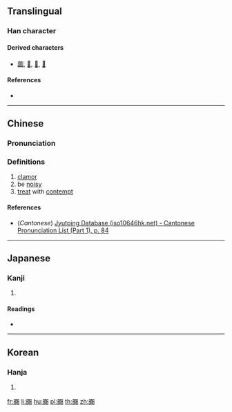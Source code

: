 {{character info/new}}
{{also|囂}}
==Translingual==

===Han character===
{{Han char|rn=30|rad=口|as=18|sn=21|four=|canj=RRMCR,XRRMC|ids=⿲⿱口口頁⿱口口}}

====Derived characters====
* [[虈]], [[𤣠]], [[𩫳]], [[𩱴]]

====References====
* {{Han ref|kx=0214.160|dkj=04617|hdz=10706.040|uh=56BB|ud=22203}}

----

==Chinese==
{{zh-forms}}

===Pronunciation===
{{zh-pron
|m=xiāo
|c=hiu1
|mc=y
|oc=
|ma=
|cat=n,a,v
}}

===Definitions===
{{zh-hanzi}}

# [[clamor]]
# be [[noisy]]
# [[treat]] with [[contempt]]

====References====
* (''Cantonese'') [http://www.iso10646hk.net/jp/document/download.jsp Jyutping Database (iso10646hk.net) - Cantonese Pronunciation List (Part 1), p. 84]

----

==Japanese==

===Kanji===
{{ja-kanji|grade=|rs=口18}}

# {{defn|lang=ja|sort=口18}}

====Readings====
* {{ja-readings|on=[[ごう]] (gō), [[きょう]] (kyō)|kun=[[かまびすし]] (kamabisushi), [[やかましい]] (yakamashii)}}

----

==Korean==

===Hanja===
{{ko-hanja|hangeul=효|rv=hyo|mr=hyo}}

# {{defn|lang=ko|sort=口18}}

[[fr:嚻]]
[[li:嚻]]
[[hu:嚻]]
[[pl:嚻]]
[[th:嚻]]
[[zh:嚻]]
